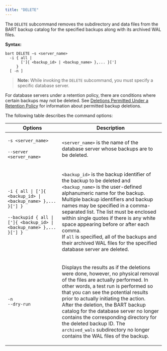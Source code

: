 ```yaml
---
title: "DELETE"
---
```


<div id="delete" class="registered_link"></div>


The `DELETE` subcommand removes the subdirectory and data files from the BART backup catalog for the specified backups along with its archived WAL files.

**Syntax:**

``` text
bart DELETE –s <server_name>
  -i { all |
       [']{ <backup_id> | <backup_name> },... }[']
     }
  [ -n ]
```

> **Note:** While invoking the `DELETE` subcommand, you must specify a specific database server.


For database servers under a retention policy, there are conditions where certain backups may not be deleted. See [Deletions Permitted Under a Retention Policy](../../03_using_bart/02_managing_backups_using_a_retention_policy/#deletions_permitted_under_retention_policy) for information about permitted backup deletions.

The following table describes the command options:

<table><thead><tr class="header"><th>Options</th><th>Description</th></tr></thead><tbody><tr class="odd"><td><p><code>-s &lt;server_name&gt;</code><br />
<br />
<code>--server &lt;server_name&gt;</code></p></td><td><code>&lt;server_name&gt;</code> is the name of the database server whose backups are to be deleted.</td></tr><tr class="even"><td><p><code>-i &#123; all | [']&#123; &lt;backup_id&gt; | &lt;backup_name&gt; &#125;,... &#125;['] &#125;</code><br />
<br />
<code>--backupid &#123; all | [']&#123; &lt;backup_id&gt; | &lt;backup_name&gt; &#125;,... &#125;['] &#125;</code></p></td><td><p><code>&lt;backup_id&gt;</code> is the backup identifier of the backup to be deleted and <code>&lt;backup_name&gt;</code> is the user-defined alphanumeric name for the backup.<br />
Multiple backup identifiers and backup names may be specified in a comma-separated list. The list must be enclosed within single quotes if there is any white space appearing before or after each comma.<br />
If <code>all</code> is specified, all of the backups and their archived WAL files for the specified database server are deleted.</p></td></tr><tr class="odd"><td><p><code>-n</code><br />
<code>--dry-run</code></p></td><td><p>Displays the results as if the deletions were done, however, no physical removal of the files are actually performed. In other words, a test run is performed so that you can see the potential results prior to actually initiating the action.<br />
After the deletion, the BART backup catalog for the database server no longer contains the corresponding directory for the deleted backup ID. The <code>archived_wals</code> subdirectory no longer contains the WAL files of the backup.</p></td></tr></tbody></table>
